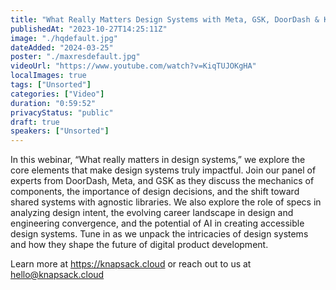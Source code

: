 ```yaml
---
title: "What Really Matters Design Systems with Meta, GSK, DoorDash & Knapsack"
publishedAt: "2023-10-27T14:25:11Z"
image: "./hqdefault.jpg"
dateAdded: "2024-03-25"
poster: "./maxresdefault.jpg"
videoUrl: "https://www.youtube.com/watch?v=KiqTUJOKgHA"
localImages: true
tags: ["Unsorted"]
categories: ["Video"]
duration: "0:59:52"
privacyStatus: "public"
draft: true
speakers: ["Unsorted"]
---
```

In this webinar, “What really matters in design systems,” we explore the core elements that make design systems truly impactful. Join our panel of experts from DoorDash, Meta, and GSK as they discuss the mechanics of components, the importance of design decisions, and the shift toward shared systems with agnostic libraries. We also explore the role of specs in analyzing design intent, the evolving career landscape in design and engineering convergence, and the potential of AI in creating accessible design systems. Tune in as we unpack the intricacies of design systems and how they shape the future of digital product development.

Learn more at https://knapsack.cloud or reach out to us at hello@knapsack.cloud
